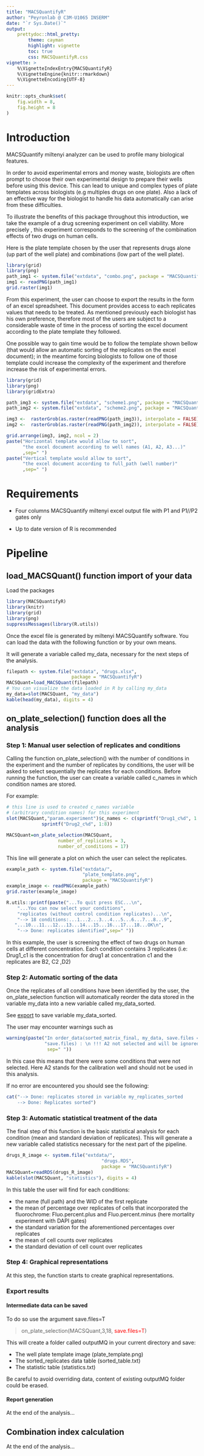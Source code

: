 ```yaml
---
title: "MACSQuantifyR"
author: "Peyronlab @ C3M-U1065 INSERM"
date: "`r Sys.Date()`"
output:
    prettydoc::html_pretty:
        theme: cayman
        highlight: vignette
        toc: true
        css: MACSQuantifyR.css
vignette: >
    %\VignetteIndexEntry{MACSQuantifyR}
    %\VignetteEngine{knitr::rmarkdown}
    %\VignetteEncoding{UTF-8}
---
```


```r
knitr::opts_chunk$set(
    fig.width = 8,
    fig.height = 8
)
```

# Introduction 

MACSQuantify miltenyi analyzer can be used to profile many biological features. 

In order to avoid experimental errors and money waste, biologists are often
prompt to choose their own experimental design to prepare their wells before
using this device. This can lead to unique and complex types of plate templates
across biologists (e.g multiples drugs on one plate). 
Also a lack of an effective way for the biologist to handle his data 
automatically can arise from these difficulties. 

To illustrate the benefits of this package throughout this introduction, we take
the example of a drug screening experiment on cell viability. More precisely
, this experiment corresponds to the screening of the combination effects of two
drugs on human cells. 


Here is the plate template chosen by the user that represents drugs alone 
(up part of the well plate) and combinations (low part of the well plate).

```r
library(grid)
library(png)
path_img1 <- system.file("extdata", "combo.png", package = "MACSQuantifyR")
img1 <- readPNG(path_img1)
grid.raster(img1)
```

From this experiment, the user can choose to export the results in the form of 
an excel spreadsheet. This document provides access to each replicates values
that needs to be treated. As mentioned previously each biologist has his own
preference, therefore most of the users are subject to a considerable waste of
time in the process of sorting the excel document according to the 
plate template they followed.  

One possible way to gain time would be to follow the template shown bellow 
(that would allow an automatic sorting of the replicates on the excel document);
in the meantime forcing biologists to follow one of those template could 
increase the complexity of the experiment and therefore increase the risk of
experimental errors.

```r
library(grid)
library(png)
library(gridExtra)

path_img3 <- system.file("extdata", "scheme1.png", package = "MACSQuantifyR")
path_img2 <- system.file("extdata", "scheme2.png", package = "MACSQuantifyR")

img3 <-  rasterGrob(as.raster(readPNG(path_img3)), interpolate = FALSE)
img2 <-  rasterGrob(as.raster(readPNG(path_img2)), interpolate = FALSE)

grid.arrange(img3, img2, ncol = 2)
paste("Horizontal template would allow to sort",
      "the excel document according to well names (A1, A2, A3...)"
      ,sep=" ")
paste("Vertical template would allow to sort",
      "the excel document according to full_path (well number)"
      ,sep=" ")
```

# Requirements


* Four columns MACSQuantify miltenyi excel output file 
with P1 and P1//P2 gates only

* Up to date version of R is recommended


# Pipeline

## load_MACSQuant() function import of your data

Load the packages 
```r
library(MACSQuantifyR)
library(knitr)
library(grid)
library(png)
suppressMessages(library(R.utils))
```

Once the excel file is generated by miltenyi 
MACSQuantify software. You can load the data with the 
following function or by your own means.

It will generate a variable called my_data, 
necessary for the next steps of the analysis.

```r

filepath <- system.file("extdata", "drugs.xlsx", 
                        package = "MACSQuantifyR")
MACSQuant=load_MACSQuant(filepath)
# You can visualize the data loaded in R by calling my_data
my_data=slot(MACSQuant, "my_data")
kable(head(my_data), digits = 4)
```





## on_plate_selection() function does all the analysis 

### Step 1: Manual user selection of replicates and conditions

Calling the function on_plate_selection() with the number 
of conditions in the experiment and the number of replicates
by conditions, the user will be asked to select sequentially 
the replicates for each conditions. Before running the function, 
the user can create a variable called c_names in which condition 
names are stored.

For example:
```r
# this line is used to created c_names variable 
# (arbitrary condition names) for this experiment
slot(MACSQuant,"param.experiment")$c_names <- c(sprintf("Drug1_c%d", 1:9),
             sprintf("Drug2_c%d", 1:8))

MACSQuant=on_plate_selection(MACSQuant, 
                   number_of_replicates = 3, 
                   number_of_conditions = 17)
```

This line will generate a plot on which the user 
can select the replicates.

```r

example_path <- system.file("extdata/", 
                            "plate_template.png", 
                            package = "MACSQuantifyR")
example_image <- readPNG(example_path)
grid.raster(example_image)
```
```r
R.utils::printf(paste("...To quit press ESC...\n",
    "...You can now select your conditions",
    "replicates (without control condition replicates)...\n",
    "--> 18 conditions:...1...2...3...4...5...6...7...8...9",
   "...10...11...12...13...14...15...16...17...18...OK\n",
    "--> Done: replicates identified",sep=" "))
```




In this example, the user is screening the effect of two drugs on human cells
at different concentration. Each condition contains 3 replicates 
(i.e: Drug1_c1 is the concentration for drug1 at concentration c1 and 
the replicates are B2, C2 ,D2)

### Step 2: Automatic sorting of the data

Once the replicates of all conditions have been identified by the user, 
the on_plate_selection function will automatically reorder the data stored 
in the variable my_data into a new variable called my_data_sorted. 

See [export](#export) to save variable my_data_sorted.

The user may encounter warnings such as 

```r
warning(paste("In order_data(sorted_matrix_final, my_data, save.files =",
              "save.files) : \n !!! A2 not selected and will be ignored",
               sep=" "))
```

In this case this means that there were some conditions that were 
not selected. Here A2 stands for the calibration well and should not 
be used in this analysis. 

If no error are encountered you should see the following:

```r
cat("--> Done: replicates stored in variable my_replicates_sorted
    --> Done: Replicates sorted")
```

### Step 3: Automatic statistical treatment of the data

The final step of this function is the basic statistical analysis 
for each condition (mean and standard deviation of replicates).
This will generate a new variable called statistics necessary for the 
next part of the pipeline. 



```r
drugs_R_image <- system.file("extdata/", 
                                   "drugs.RDS", 
                                   package = "MACSQuantifyR")
MACSQuant=readRDS(drugs_R_image)
kable(slot(MACSQuant, "statistics"), digits = 4)
```

In this table the user will find for each conditions:

* the name (full path) and the WID of the first replicate
* the mean of percentage over replicates of cells that incorporated the 
fluorochrome: Fluo.percent.plus and Fluo.percent.minus 
(here mortality experiment with DAPI gates)
* the standard variation for the aforementioned percentages over replicates
* the mean of cell counts over replicates 
* the standard deviation of cell count over replicates

### Step 4: Graphical representations 

At this step, the function starts to create graphical representations.

### Export results <a id="export"></a>

#### Intermediate data can be saved 

To do so use the argument save.files=T 

> on_plate_selection(MACSQuant,3,18, <span style="color:red">save.files=T</span>)

This will create a folder called outputMQ in your current 
directory and save: 

* The well plate template image (plate_template.png)
* The sorted_replicates data table (sorted_table.txt)
* The statistic table (statistics.txt) 

Be careful to avoid overriding data, content of 
existing outputMQ folder could be erased. 

#### Report generation

At the end of the analysis... 

## Combination index calculation

At the end of the analysis... 
